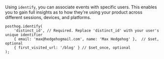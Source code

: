 Using `identify`, you can associate events with specific users. This enables you to gain full insights as to how they're using your product across different sessions, devices, and platforms.

```js-web
posthog.identify(
    'distinct_id', // Required. Replace 'distinct_id' with your user's unique identifier
    { email: 'max@hedgehogmail.com', name: 'Max Hedgehog' },  // $set, optional
    { first_visited_url: '/blog' } // $set_once, optional
);
```
